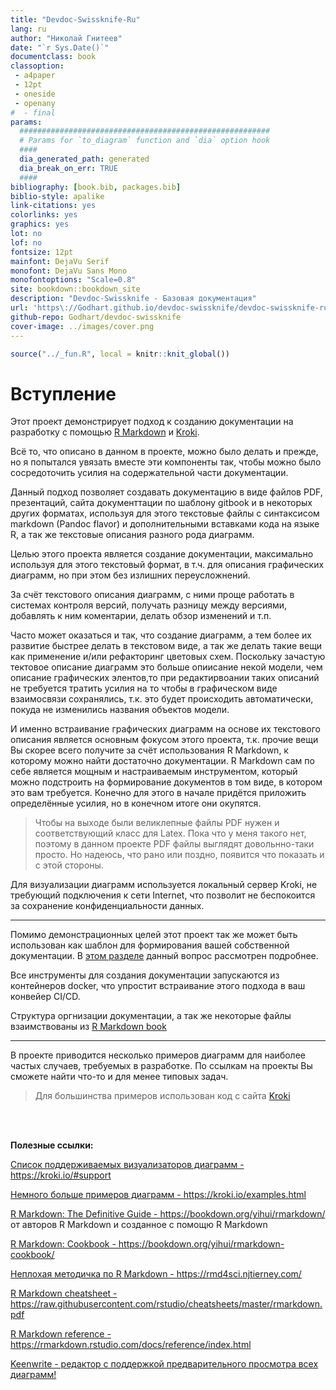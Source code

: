 ```yaml
---
title: "Devdoc-Swissknife-Ru"
lang: ru
author: "Николай Гнитеев"
date: "`r Sys.Date()`"
documentclass: book
classoption:
 - a4paper
 - 12pt
 - oneside
 - openany
#  - final
params:
  ########################################################
  # Params for `to_diagram` function and `dia` option hook
  ####
  dia_generated_path: generated
  dia_break_on_err: TRUE
  ####
bibliography: [book.bib, packages.bib]
biblio-style: apalike
link-citations: yes
colorlinks: yes
graphics: yes
lot: no
lof: no
fontsize: 12pt
mainfont: DejaVu Serif
monofont: DejaVu Sans Mono
monofontoptions: "Scale=0.8"
site: bookdown::bookdown_site
description: "Devdoc-Swissknife - Базовая документация"
url: 'https\://Godhart.github.io/devdoc-swissknife/devdoc-swissknife-ru/'
github-repo: Godhart/devdoc-swissknife
cover-image: ../images/cover.png
---
```


```r
source("../_fun.R", local = knitr::knit_global())
```

# Вступление {-}

Этот проект демонстрирует подход к созданию документации на разработку с помощью
[R Markdown](https://rmarkdown.rstudio.com/) и [Kroki](https://kroki.io/).

Всё то, что описано в данном в проекте, можно было делать и прежде, но я попытался увязать вместе эти компоненты
так, чтобы можно было сосредоточить усилия на содержательной части документации.

Данный подход позволяет создавать документацию в виде файлов PDF, презентаций, сайта документтации
по шаблону gitbook и в некоторых других форматах, используя для этого текстовые файлы с синтаксисом markdown
(Pandoc flavor) и дополнительными вставками кода на языке R, а так же текстовые описания разного рода диаграмм.

Целью этого проекта является создание документации, максимально используя для этого текстовый формат,
в т.ч. для описания графических диаграмм, но при этом без излишних переусложнений.

За счёт текстового описания диаграмм, с ними проще работать в системах контроля версий, получать разницу между версиями,
добавлять к ним коментарии, делать обзор изменений и т.п.

Часто может оказаться и так, что создание диаграмм, а тем более их развитие быстрее делать в текстовом виде,
а так же делать такие вещи как применение и/или рефакторинг цветовых схем. Поскольку зачастую тектовое описание диаграмм
это больше опиисание некой модели, чем описание графических элентов,то при редактирвоании таких описаний не требуется
тратить усилия на то чтобы в графическом виде взаимосвязи сохранялись, т.к. это будет происходить автоматически,
покуда не изменились названия объектов модели.

И именно встраивание графических диаграмм на основе их текстового описания является основным фокусом этого проекта,
т.к. прочие вещи Вы скорее всего получите за счёт использования R Markdown, к которому можно найти достаточно документации.
R Markdown сам по себе является мощным и настраиваемым инструментом, который можно подстроить на формирование
документов в том виде, в котором это вам требуется. Конечно для этого в начале придётся приложить определённые усилия,
но в конечном итоге они окупятся.

> Чтобы на выходе были великлепные файлы PDF нужен и соответствующий класс для Latex.
> Пока что у меня такого нет, поэтому в данном проекте PDF файлы выглядят довольнно-таки просто.
> Но надеюсь, что рано или поздно, появится что показать и с этой стороны.

Для визуализации диаграмм используется локальный сервер Kroki, не требующий подключения к сети Internet, что позволит
не беспокоится за сохранение конфиденциальности данных.

---

Помимо демонстрационных целей этот проект так же может быть использован как шаблон для формирования вашей собственной документации.
В [этом разделе](#template) данный вопрос рассмотрен подробнее.

Все инструменты для создания документации запускаются из контейнеров docker, что упростит встраивание этого подхода в ваш конвейер CI/CD.

Структура оргнизации документации, а так же некоторые файлы взаимствованы из [R Markdown book](https://github.com/rstudio/rmarkdown-book)

---

В проекте приводится несколько примеров диаграмм для наиболее частых случаев, требуемых в разработке.
По ссылкам на проекты Вы сможете найти что-то и для менее типовых задач.

> Для большинства примеров использован код с сайта [Kroki](https://kroki.io/examples.html)

\
\

**Полезные ссылки:**

[Список поддерживаемых визуализаторов диаграмм - https://kroki.io/#support](https://kroki.io/#support)

[Немного больше примеров диаграмм - https://kroki.io/examples.html](https://kroki.io/examples.html)

[R Markdown: The Definitive Guide - https://bookdown.org/yihui/rmarkdown/](https://bookdown.org/yihui/rmarkdown/)\
от авторов R Markdown и созданное с помощю R Markdown

[R Markdown: Cookbook - https://bookdown.org/yihui/rmarkdown-cookbook/](https://bookdown.org/yihui/rmarkdown-cookbook/)

[Неплохая методичка по R Markdown - https://rmd4sci.njtierney.com/](https://rmd4sci.njtierney.com/)

[R Markdown cheatsheet - https://raw.githubusercontent.com/rstudio/cheatsheets/master/rmarkdown.pdf](https://raw.githubusercontent.com/rstudio/cheatsheets/master/rmarkdown.pdf)

[R Markdown reference - https://rmarkdown.rstudio.com/docs/reference/index.html](https://rmarkdown.rstudio.com/docs/reference/index.html)

[Keenwrite - редактор с поддержкой предварительного просмотра всех диаграмм!](https://github.com/DaveJarvis/keenwrite)
